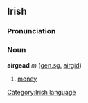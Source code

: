 ==Irish==
===Pronunciation===
{{IPA|[ˈar&#690;əg&#690;əd]}}
===Noun===
'''airgead''' ''m'' ([[genitive|gen.]][[singular|sg.]] [[airgid]])
#[[money]]

[[Category:Irish language]]
